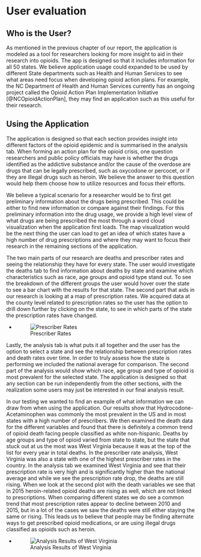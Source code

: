 # User evaluation

## Who is the User?
As mentioned in the previous chapter of our report, the application is modeled as a tool for researchers looking for more insight to aid in their research into opioids. The app is designed so that it includes information for all 50 states.  We believe application usage could expanded to be used by different State departments such as Health and Human Services to see what areas need focus when developing opioid action plans. For example, the NC Department of Health and Human Services currently has an ongoing project called the Opioid Action Plan Implementation Initiative [@NCOpioidActionPlan], they may find an application such as this useful for their research.

## Using the Application
The application is designed so that each section provides insight into different factors of the opioid epidemic and is summarised in the analysis tab. When forming an action plan for the opioid crisis, one question researchers and public policy officials may have is whether the drugs identified as the addictive substance and/or the cause of the overdose are drugs that can be legally prescribed, such as oxycodone or percocet, or if they are illegal drugs such as heroin. We believe the answer to this question would help them choose how to utilize resources and focus their efforts.

We believe a typical scenario for a researcher would be to first get preliminary information about the drugs being prescribed. This could be either to find new information or compare against their findings. For this preliminary information into the drug usage, we provide a high level view of what drugs are being prescribed the most through a word cloud visualization when the application first loads. The map visualization would be the next thing the user can load to get an idea of which states have a high number of drug prescriptions and where they may want to focus their research in the remaining sections of the application.

The two main parts of our research are deaths and prescriber rates and seeing the relationship they have for every state. The user would investigate the deaths tab to find information about deaths by state and examine which characteristics such as race, age groups and opioid type stand out. To see the breakdown of the different groups the user would hover over the state to see a bar chart with the results for that state. The second part that aids in our research is looking at a map of prescription rates. We acquired data at the county level related to prescription rates so the user has the option to drill down further by clicking on the state, to see in which parts of the state the prescription rates have changed.

+ ![Prescriber Rates](./images/prescriber_rates.JPG)  

Lastly, the analysis tab is what puts it all together and the user has the option to select a state and see the relationship between prescription rates and death rates over time. In order to truly assess how the state is performing we included the national average for comparison. The second part of the analysis would show which race, age group and type of opioid is most prevalent for the selected state. The application is designed so that any section can be run independently from the other sections, with the realization some users may just be interested in our final analysis result.

In our testing we wanted to find an example of what information we can draw from when using the application. Our results show that Hydrocodone-Acetaminophen was commonly the most prevalent in the US and in most states with a high number of prescribers. We then examined the death data for the different variables and found that there is definitely a common trend of opioid death facing people classified as white non-hispanic. Deaths by age groups and type of opioid varied from state to state, but the state that stuck out at us the most was West Virginia because it was at the top of the list for every year in total deaths. In the prescriber rate analysis, West Virginia was also a state with one of the highest prescriber rates in the country. In the analysis tab we examined West Virginia and see that their prescription rate is very high and is significantly higher than the national average and while we see the prescription rate drop, the deaths are still rising. When we look at the second plot with the death variables we see that in 2015 heroin-related opioid deaths are rising as well, which are not linked to prescriptions.  When comparing different states we do see a common trend that most prescription rates appear to decline between 2010 and 2015, but in a lot of the cases we saw the deaths were still either staying the same or rising.  This leads us to believe that people may be finding alternate ways to get prescribed opioid medications, or are using illegal drugs classified as opioids such as heroin.

+ ![Analysis Results of West Virginia](./images/west_virginia_analysis.JPG)  
